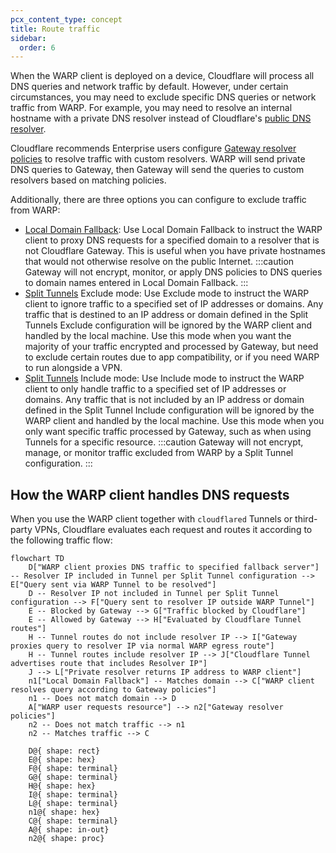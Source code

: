 ```yaml
---
pcx_content_type: concept
title: Route traffic
sidebar:
  order: 6
---
```


When the WARP client is deployed on a device, Cloudflare will process all DNS queries and network traffic by default. However, under certain circumstances, you may need to exclude specific DNS queries or network traffic from WARP. For example, you may need to resolve an internal hostname with a private DNS resolver instead of Cloudflare's [public DNS resolver](/1.1.1.1/).

Cloudflare recommends Enterprise users configure [Gateway resolver policies](/cloudflare-one/policies/gateway/resolver-policies/) to resolve traffic with custom resolvers. WARP will send private DNS queries to Gateway, then Gateway will send the queries to custom resolvers based on matching policies.

Additionally, there are three options you can configure to exclude traffic from WARP:

- [Local Domain Fallback](/cloudflare-one/connections/connect-devices/warp/configure-warp/route-traffic/local-domains/): Use Local Domain Fallback to instruct the WARP client to proxy DNS requests for a specified domain to a resolver that is not Cloudflare Gateway. This is useful when you have private hostnames that would not otherwise resolve on the public Internet.
  :::caution
  Gateway will not encrypt, monitor, or apply DNS policies to DNS queries to domain names entered in Local Domain Fallback.
  :::
- [Split Tunnels](/cloudflare-one/connections/connect-devices/warp/configure-warp/route-traffic/split-tunnels/) Exclude mode: Use Exclude mode to instruct the WARP client to ignore traffic to a specified set of IP addresses or domains. Any traffic that is destined to an IP address or domain defined in the Split Tunnels Exclude configuration will be ignored by the WARP client and handled by the local machine. Use this mode when you want the majority of your traffic encrypted and processed by Gateway, but need to exclude certain routes due to app compatibility, or if you need WARP to run alongside a VPN.
- [Split Tunnels](/cloudflare-one/connections/connect-devices/warp/configure-warp/route-traffic/split-tunnels/) Include mode: Use Include mode to instruct the WARP client to only handle traffic to a specified set of IP addresses or domains. Any traffic that is not included by an IP address or domain defined in the Split Tunnel Include configuration will be ignored by the WARP client and handled by the local machine. Use this mode when you only want specific traffic processed by Gateway, such as when using Tunnels for a specific resource.
  :::caution
  Gateway will not encrypt, manage, or monitor traffic excluded from WARP by a Split Tunnel configuration.
  :::

## How the WARP client handles DNS requests

When you use the WARP client together with `cloudflared` Tunnels or third-party VPNs, Cloudflare evaluates each request and routes it according to the following traffic flow:

```mermaid
flowchart TD
    D["WARP client proxies DNS traffic to specified fallback server"] -- Resolver IP included in Tunnel per Split Tunnel configuration --> E["Query sent via WARP Tunnel to be resolved"]
    D -- Resolver IP not included in Tunnel per Split Tunnel configuration --> F["Query sent to resolver IP outside WARP Tunnel"]
    E -- Blocked by Gateway --> G["Traffic blocked by Cloudflare"]
    E -- Allowed by Gateway --> H["Evaluated by Cloudflare Tunnel routes"]
    H -- Tunnel routes do not include resolver IP --> I["Gateway proxies query to resolver IP via normal WARP egress route"]
    H -- Tunnel routes include resolver IP --> J["Cloudflare Tunnel advertises route that includes Resolver IP"]
    J --> L["Private resolver returns IP address to WARP client"]
    n1["Local Domain Fallback"] -- Matches domain --> C["WARP client resolves query according to Gateway policies"]
    n1 -- Does not match domain --> D
    A["WARP user requests resource"] --> n2["Gateway resolver policies"]
    n2 -- Does not match traffic --> n1
    n2 -- Matches traffic --> C

    D@{ shape: rect}
    E@{ shape: hex}
    F@{ shape: terminal}
    G@{ shape: terminal}
    H@{ shape: hex}
    I@{ shape: terminal}
    L@{ shape: terminal}
    n1@{ shape: hex}
    C@{ shape: terminal}
    A@{ shape: in-out}
    n2@{ shape: proc}
```
